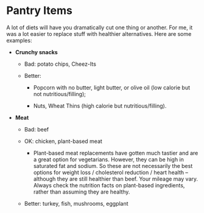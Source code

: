 # Pantry Items

A lot of diets will have you dramatically cut one thing or another. For me, it was a lot easier to replace stuff with healthier alternatives. Here are some examples:

-   **Crunchy snacks**

    -   Bad: potato chips, Cheez-Its

    -   Better:

        -   Popcorn with no butter, light butter, or olive oil (low calorie but not nutritious/filling);

        -   Nuts, Wheat Thins (high calorie but nutritious/filling).

-   **Meat**

    -   Bad: beef

    -   OK: chicken, plant-based meat

        -   Plant-based meat replacements have gotten much tastier and are a great option for vegetarians. However, they can be high in saturated fat and sodium. So these are not necessarily the best options for weight loss / cholesterol reduction / heart health -- although they are still healthier than beef. Your mileage may vary. Always check the nutrition facts on plant-based ingredients, rather than assuming they are healthy.

    -   Better: turkey, fish, mushrooms, eggplant
